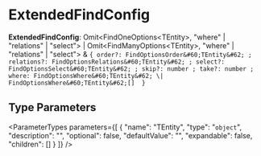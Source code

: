 
# ExtendedFindConfig

 **ExtendedFindConfig**: Omit&#60;FindOneOptions&#60;TEntity&#62;, "where" \| "relations" \| "select"&#62; \| Omit&#60;FindManyOptions&#60;TEntity&#62;, "where" \| "relations" \| "select"&#62; & ``{ order?: FindOptionsOrder&#60;TEntity&#62; ; relations?: FindOptionsRelations&#60;TEntity&#62; ; select?: FindOptionsSelect&#60;TEntity&#62; ; skip?: number ; take?: number ; where: FindOptionsWhere&#60;TEntity&#62; \| FindOptionsWhere&#60;TEntity&#62;[]  }``

## Type Parameters

<ParameterTypes parameters={[
  {
    "name": "TEntity",
    "type": "`object`",
    "description": "",
    "optional": false,
    "defaultValue": "",
    "expandable": false,
    "children": []
  }
]} />
